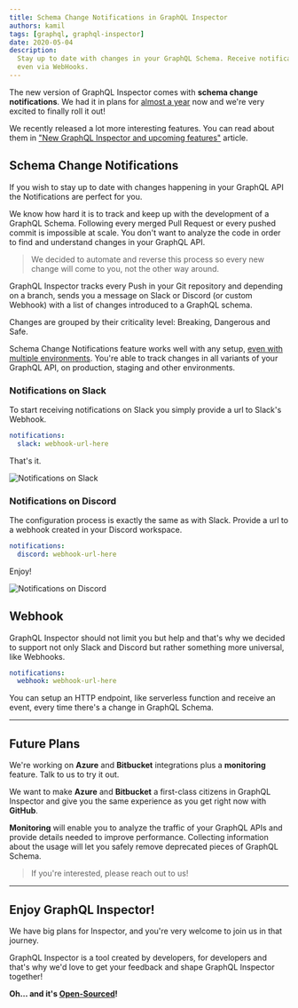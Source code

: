 ```yaml
---
title: Schema Change Notifications in GraphQL Inspector
authors: kamil
tags: [graphql, graphql-inspector]
date: 2020-05-04
description:
  Stay up to date with changes in your GraphQL Schema. Receive notifications on Slack, Discord or
  even via WebHooks.
---
```


The new version of GraphQL Inspector comes with **schema change notifications**. We had it in plans
for [almost a year](https://github.com/kamilkisiela/graphql-inspector/issues/214) now and we're very
excited to finally roll it out!

We recently released a lot more interesting features. You can read about them in
["New GraphQL Inspector and upcoming features"](/blog/new-graphql-inspector) article.

## Schema Change Notifications

If you wish to stay up to date with changes happening in your GraphQL API the Notifications are
perfect for you.

We know how hard it is to track and keep up with the development of a GraphQL Schema. Following
every merged Pull Request or every pushed commit is impossible at scale. You don't want to analyze
the code in order to find and understand changes in your GraphQL API.

> We decided to automate and reverse this process so every new change will come to you, not the
> other way around.

GraphQL Inspector tracks every Push in your Git repository and depending on a branch, sends you a
message on Slack or Discord (or custom Webhook) with a list of changes introduced to a GraphQL
schema.

Changes are grouped by their criticality level: Breaking, Dangerous and Safe.

Schema Change Notifications feature works well with any setup,
[even with multiple environments](/blog/multiple-environments-endpoints-graphql-inspector). You're
able to track changes in all variants of your GraphQL API, on production, staging and other
environments.

### Notifications on Slack

To start receiving notifications on Slack you simply provide a url to Slack's Webhook.

```yaml
notifications:
  slack: webhook-url-here
```

That's it.

![Notifications on Slack](./slack.png 'Notifications on Slack')

### Notifications on Discord

The configuration process is exactly the same as with Slack. Provide a url to a webhook created in
your Discord workspace.

```yaml
notifications:
  discord: webhook-url-here
```

Enjoy!

![Notifications on Discord](./discord.png 'Notifications on Discord')

## Webhook

GraphQL Inspector should not limit you but help and that's why we decided to support not only Slack
and Discord but rather something more universal, like Webhooks.

```yaml
notifications:
  webhook: webhook-url-here
```

You can setup an HTTP endpoint, like serverless function and receive an event, every time there's a
change in GraphQL Schema.

---

## Future Plans

We're working on **Azure** and **Bitbucket** integrations plus a **monitoring** feature. Talk to us
to try it out.

We want to make **Azure** and **Bitbucket** a first-class citizens in GraphQL Inspector and give you
the same experience as you get right now with **GitHub**.

**Monitoring** will enable you to analyze the traffic of your GraphQL APIs and provide details
needed to improve performance. Collecting information about the usage will let you safely remove
deprecated pieces of GraphQL Schema.

> If you're interested, please reach out to us!

---

## Enjoy GraphQL Inspector!

We have big plans for Inspector, and you're very welcome to join us in that journey.

GraphQL Inspector is a tool created by developers, for developers and that's why we'd love to get
your feedback and shape GraphQL Inspector together!

**Oh… and it's [Open-Sourced](https://github.com/kamilkisiela/graphql-inspector)!**
